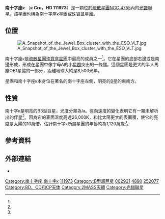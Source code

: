{{Starbox begin
 | name=南十字座κ 
}}
{{Starbox image
 | image = [[File:A_Hubble_gem_-_the_Jewel_Box.jpg|280px]]
 | caption = NGC 4755的中心與位於左邊的南十字座κ。
 | credit = NASA/ESA and Jesús Maíz Apellániz (Instituto de Astrofísica de Andalucía, Spain)
}}
{{Starbox observe
 | epoch=J2000
 | ra={{RA|12|53|48.91920}}<ref name="vanLeeuwen2007"/>
 | dec={{DEC|-60|22|34.4808}}<ref name="vanLeeuwen2007"/>
 | appmag_v=5.98<ref name=dachs1984/>
 | constell=[[南十字座|南十字座]]
}}
{{Starbox character
 | class=B3Ia<ref name=aa512_L55/>
 | b-v=+0.22<ref name=dachs1984/>
 | u-b=−0.58<ref name=dachs1984/>
 | variable=
}}
{{Starbox astrometry
 | radial_v=-3.5<ref name="Gontcharov"/>
 | prop_mo_ra=−3.60<ref name="vanLeeuwen2007"/>
 | prop_mo_dec=−1.89<ref name="vanLeeuwen2007"/>
 | parallax=-1.32
 | p_error=0.57
 | parallax_footnote=<ref name="vanLeeuwen2007"/>
 | dist_ly=
 | dist_pc=2,600<ref name=aidelman/><ref name=corti2013/>
 | absmag_v=−7.1<ref name=humphreys/>
}}
{{Starbox detail
 | source=<ref name=vltf/>
 | mass=23.0
 | radius=
 | luminosity=151,000
 | temperature=16,300
 | metal_fe=
 | gravity=2.25
 | rotational_velocity=70
 | age_myr=
}}
{{Starbox catalog
 | names=南十字[[拜耳命名法|κ]]、[[Durchmusterung|CD]]−59°4460, [[HD星表|HD]] 111973, [[依巴谷星表|HIP]] 62931, [[亮星星表|HR]] 4890, [[SAO星表|SAO]] 252077, [[2MASS|2MASS]] J12534890-6022344
}}
{{Starbox reference
|Simbad = Kappa+Crucis
}}
{{Starbox end}}


'''南十字座κ''' （'''κ Cru'''，'''HD 111973'''）是一顆位於[[疏散星團|疏散星團]][[NGC_4755|NGC 4755]]內的[[聯星#光譜聯星|光譜聯星]]。該星團也稱為南十字座κ星團或珠寶盒星團。

== 位置 ==
[[File:A_Snapshot_of_the_Jewel_Box_cluster_with_the_ESO_VLT.jpg|thumb]]

南十字座κ是[[疏散星團|疏散星團]][[珠寶盒星團|珠寶盒星團]]中最亮的成員之一<ref name=kharchenko2004/>。它在星團的底部右邊或是南邊形成，形成在星團中像字母A的小[[星群|星群]]突出的一條腿。這個星團是更大的半人馬座OB1星協的一部分，距離地球大約是8,500光年。

星團和南十字座κ本身位在著名的南十字座左側，明亮的[[十字架三|β]]星的東南方。

== 性質 ==
南十字κ是明亮的B3型巨星，光度分類為Ia。徑向速度的變化表明它有一顆未解析出的伴星<ref name=chini/>。因為它的表面溫度高達26,000K，和比太陽更大的表面積，使它的亮度是太陽的10萬倍。估計南十字κ所屬星團的年齡約為1,120萬歲<ref name=aidelman/>。

== 參考資料 ==
{{reflist|refs=

<ref name="vanLeeuwen2007">{{citation
 | first=F. | last=van Leeuwen
 | title=Validation of the new Hipparcos reduction
 | journal=Astronomy and Astrophysics
 | volume=474 | issue=2 | pages=653–664
 | date=November 2007 | bibcode=2007A&A...474..653V
 | doi=10.1051/0004-6361:20078357
 | arxiv=0708.1752
 | postscript=.
}}</ref>

<ref name=aa512_L55>{{citation
 | last1=Prinja | first1=R. K.
 | last2=Massa | first2=D. L. 
 | title=Signature of wide-spread clumping in B supergiant winds 
 | journal=Astronomy and Astrophysics
 | volume=521 | id=L55 | pages=4
 | date=October 2010
 | doi=10.1051/0004-6361/201015252 
 | bibcode=2010A&A...521L..55P 
 | postscript=.
|arxiv = 1007.2744 }}</ref>

<ref name="Gontcharov">{{citation
 | last1=Gontcharov | first1=G. A.
 | title=Pulkovo Compilation of Radial Velocities for 35 495 Hipparcos stars in a common system
 | journal=Astronomy Letters
 | volume=32 | issue=11 | pages=759–771 | date=November 2006
 | doi=10.1134/S1063773706110065
 | bibcode=2006AstL...32..759G
 | postscript=.
|arxiv = 1606.08053 }}</ref>

<ref name=vltf>{{citation
 | display-authors=1
 | last1=Dufton | first1=P. L.
 | last2=Smartt | first2=S. J.
 | last3=Lee | first3=J. K.
 | last4=Ryans | first4=R. S. I.
 | last5=Hunter | first5=I.
 | last6=Evans | first6=C. J.
 | last7=Herrero | first7=A.
 | last8=Trundle | first8=C.
 | last9=Lennon | first9=D. J.
 | last10=Irwin | first10=M. J.
 | last11=Kaufer | first11=A.
 | title=The VLT-FLAMES survey of massive stars: Stellar parameters and rotational velocities in NGC 3293, NGC 4755 and NGC 6611
 | journal=Astronomy and Astrophysics
 | volume=457 | pages=265–280 | year=2006
 | doi=10.1051/0004-6361:20065392
 | bibcode=2006A&A...457..265D
 | arxiv=astro-ph/0606409
 | postscript=.
}}</ref>

<ref name=dachs1984>{{citation
 | last1=Dachs | first1=J.
 | last2=Kaiser | first2=D.
 | title=UBV photometry of the southern galactic cluster NGC 4755 = Kappa Crucis 
 | journal=Astronomy and Astrophysics Supplement Series
 | volume=58 | date=November 1984 | pages=411–429
 | bibcode=1984A&AS...58..411D 
 | postscript=.
}}</ref>

<ref name=kharchenko2004>{{cite journal
 | bibcode= 2004AN....325..740K
| title= Astrophysical supplements to the ASCC-2.5. II. Membership probabilities in 520 Galactic open cluster sky areas
| journal= Astronomische Nachrichten
| volume= 325
| issue= 9
| pages= 740–748
| author1= Kharchenko
| first1= N. V.
| last2= Piskunov
| first2= A. E.
| last3= Röser
| first3= S.
| last4= Schilbach
| first4= E.
| last5= Scholz
| first5= R.-D.
| year= 2004
| doi= 10.1002/asna.200410256
}}</ref>

<ref name=aidelman>{{cite journal|bibcode=2012A&A...544A..64A|title=Open clusters. I. Fundamental parameters of B stars in NGC 3766 and NGC 4755|journal=Astronomy & Astrophysics|volume=544|pages=A64|author1=Aidelman|first1=Y.|last2=Cidale|first2=L. S.|last3=Zorec|first3=J.|last4=Arias|first4=M. L.|year=2012|doi=10.1051/0004-6361/201219069}}</ref>

<ref name=corti2013>{{cite journal|bibcode=2013A&A...553A.108C|title=Members of Centaurus OB1 and NGC 4755: New spectroscopic and astrometric studies|journal=Astronomy & Astrophysics|volume=553|pages=A108|author1=Corti|first1=M. A.|last2=Orellana|first2=R. B.|year=2013|doi=10.1051/0004-6361/201220743}}</ref>

<ref name=chini>{{cite journal|bibcode= 2012MNRAS.424.1925C|title= A spectroscopic survey on the multiplicity of high-mass stars|journal= Monthly Notices of the Royal Astronomical Society|volume= 424|issue= 3|pages= 1925–1929|author1= Chini|first1= R.|last2= Hoffmeister|first2= V. H.|last3= Nasseri|first3= A.|last4= Stahl|first4= O.|last5= Zinnecker|first5= H.|year= 2012|doi= 10.1111/j.1365-2966.2012.21317.x|arxiv = 1205.5238 }}</ref>

<ref name=humphreys>{{cite journal|bibcode=1978ApJS...38..309H|title=Studies of luminous stars in nearby galaxies. I. Supergiants and O stars in the Milky Way|url=https://archive.org/details/sim_astrophysical-journal_1978-11_38_3/page/n124|journal=Astrophysical Journal|volume=38|pages=309|author1=Humphreys|first1=R. M.|year=1978|doi=10.1086/190559}}</ref>

}}

== 外部連結 ==
* {{APOD |date=17 August 2010 |title=NGC 4755: A Jewel Box of Stars}}

{{南十字座恒星}}

[[Category:南十字座|Category:南十字座]]
[[Category:拜耳天體|南十字κ]]
[[Category:HD和HDE天體|111973]]
[[Category:B型超巨星|Category:B型超巨星]]
[[Category:HIP天體|062931]]
[[Category:HR天體|4890]]
[[Category:SAO天體|252077]]
[[Category:BD、CD和CP天体|Category:BD、CD和CP天体]]
[[Category:2MASS天體|Category:2MASS天體]]
[[Category:光譜聯星|Category:光譜聯星]]